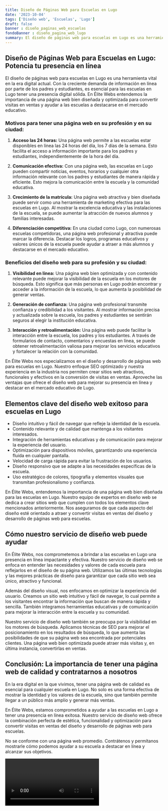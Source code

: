 ```yaml
---
title: Diseño de Páginas Web para Escuelas en Lugo
date: '2023-10-04'
tags: ['Diseño web', 'Escuelas', 'Lugo']
draft: false
banner : diseño_paginas_web_escuelas
fondoBanner : diseño_pagina_web_lugo
summary: El diseño de páginas web para escuelas en Lugo es una herramienta vital en la era digital actual. Con la creciente demanda de información en línea por parte de los padres y estudiantes, es esencial para las escuelas en Lugo tener una presencia digital sólida. En Élite Webs entendemos la importancia de una página web bien diseñada y optimizada para convertir visitas en ventas y ayudar a las escuelas a destacarse en el mercado educativo.
---
```


## Diseño de Páginas Web para Escuelas en Lugo: Potencia tu presencia en línea

El diseño de páginas web para escuelas en Lugo es una herramienta vital en la era digital actual. Con la creciente demanda de información en línea por parte de los padres y estudiantes, es esencial para las escuelas en Lugo tener una presencia digital sólida. En Élite Webs entendemos la importancia de una página web bien diseñada y optimizada para convertir visitas en ventas y ayudar a las escuelas a destacarse en el mercado educativo.

### Motivos para tener una página web en su profesión y en su ciudad:

1. **Acceso las 24 horas:** Una página web permite a las escuelas estar disponibles en línea las 24 horas del día, los 7 días de la semana. Esto facilita el acceso a información importante para los padres y estudiantes, independientemente de la hora del día.

2. **Comunicación efectiva:** Con una página web, las escuelas en Lugo pueden compartir noticias, eventos, horarios y cualquier otra información relevante con los padres y estudiantes de manera rápida y eficiente. Esto mejora la comunicación entre la escuela y la comunidad educativa.

3. **Crecimiento de la matrícula:** Una página web atractiva y bien diseñada puede servir como una herramienta de marketing efectiva para las escuelas en Lugo. Al mostrar la excelencia educativa y las instalaciones de la escuela, se puede aumentar la atracción de nuevos alumnos y familias interesadas.

4. **Diferenciación competitiva:** En una ciudad como Lugo, con numerosas escuelas competidoras, una página web profesional y atractiva puede marcar la diferencia. Destacar los logros, programas educativos y valores únicos de la escuela puede ayudar a atraer a más alumnos y destacarse en el mercado educativo.

### Beneficios del diseño web para su profesión y su ciudad:

1. **Visibilidad en línea:** Una página web bien optimizada y con contenido relevante puede mejorar la visibilidad de la escuela en los motores de búsqueda. Esto significa que más personas en Lugo podrán encontrar y acceder a la información de la escuela, lo que aumenta la posibilidad de generar ventas.

2. **Generación de confianza:** Una página web profesional transmite confianza y credibilidad a los visitantes. Al mostrar información precisa y actualizada sobre la escuela, los padres y estudiantes se sentirán seguros al elegir la institución educativa.

3. **Interacción y retroalimentación:** Una página web puede facilitar la interacción entre la escuela, los padres y los estudiantes. A través de formularios de contacto, comentarios y encuestas en línea, se puede obtener retroalimentación valiosa para mejorar los servicios educativos y fortalecer la relación con la comunidad.

En Élite Webs nos especializamos en el diseño y desarrollo de páginas web para escuelas en Lugo. Nuestro enfoque SEO optimizado y nuestra experiencia en la industria nos permiten crear sitios web atractivos, funcionales y efectivos en la conversión de visitas en ventas. Aproveche las ventajas que ofrece el diseño web para mejorar su presencia en línea y destacar en el mercado educativo de Lugo.

<GifSeo />

<Cta />

## Elementos clave del diseño web exitoso para escuelas en Lugo

- Diseño intuitivo y fácil de navegar que refleje la identidad de la escuela.
- Contenido relevante y de calidad que mantenga a los visitantes interesados.
- Integración de herramientas educativas y de comunicación para mejorar la experiencia del usuario.
- Optimización para dispositivos móviles, garantizando una experiencia fluida en cualquier pantalla.
- Velocidad de carga rápida para evitar la frustración de los usuarios.
- Diseño responsivo que se adapte a las necesidades específicas de la escuela.
- Uso estratégico de colores, tipografía y elementos visuales que transmitan profesionalismo y confianza.

En Élite Webs, entendemos la importancia de una página web bien diseñada para las escuelas en Lugo. Nuestro equipo de expertos en diseño web se dedica a crear sitios web que cumplen con todos los elementos clave mencionados anteriormente. Nos aseguramos de que cada aspecto del diseño esté orientado a atraer y convertir visitas en ventas del diseño y desarrollo de páginas web para escuelas.

## Cómo nuestro servicio de diseño web puede ayudar

En Élite Webs, nos comprometemos a brindar a las escuelas en Lugo una presencia en línea impactante y efectiva. Nuestro servicio de diseño web se enfoca en entender las necesidades y valores de cada escuela para reflejarlos en el diseño de su página web. Utilizamos las últimas tecnologías y las mejores prácticas de diseño para garantizar que cada sitio web sea único, atractivo y funcional.

Además del diseño visual, nos enfocamos en optimizar la experiencia del usuario. Creamos un sitio web intuitivo y fácil de navegar, lo cual permite a los visitantes encontrar la información que buscan de manera rápida y sencilla. También integramos herramientas educativas y de comunicación para mejorar la interacción entre la escuela y su comunidad.

Nuestro servicio de diseño web también se preocupa por la visibilidad en los motores de búsqueda. Aplicamos técnicas de SEO para mejorar el posicionamiento en los resultados de búsqueda, lo que aumenta las posibilidades de que su página web sea encontrada por potenciales clientes. Una página web bien optimizada puede atraer más visitas y, en última instancia, convertirlas en ventas.

## Conclusión: La importancia de tener una página web de calidad y contratarnos a nosotros

En la era digital en la que vivimos, tener una página web de calidad es esencial para cualquier escuela en Lugo. No solo es una forma efectiva de mostrar la identidad y los valores de la escuela, sino que también permite llegar a un público más amplio y generar más ventas.

En Élite Webs, estamos comprometidos a ayudar a las escuelas en Lugo a tener una presencia en línea exitosa. Nuestro servicio de diseño web ofrece la combinación perfecta de estética, funcionalidad y optimización para convertir visitas en ventas del diseño y desarrollo de páginas web para escuelas.

No se conforme con una página web promedio. Contrátenos y permítanos mostrarle cómo podemos ayudar a su escuela a destacar en línea y alcanzar sus objetivos.

<Video />

<CtaBot job='Escuelas' city='Lugo'/>

<Gmaps query='Lugo+españa+maps' />